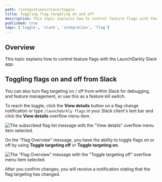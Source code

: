 ```yaml
---
path: /integrations/slack/toggle
title: Toggling flag targeting on and off
description: This topic explains how to control feature flags with the LaunchDarkly Slack app.
published: true
tags: ['toggle', 'slack', 'integration', 'flag']
---
```


## Overview

This topic explains how to control feature flags with the LaunchDarkly Slack app.

## Toggling flags on and off from Slack

You can also turn flag targeting on / off from within Slack for debugging, and feature management, or use this as a feature kill switch.

To reach the toggle, click the **View details** button on a flag change notification or type `/launchdarkly flags` in your Slack client's text bar and click the **View details** overflow menu item.

![The subscribed flag list message with the "View details" overflow menu item selected.](slack-view-details.png)

On the "Flag Overview" message, you have the ability to toggle flags on or off by using **Toggle targeting off** or **Toggle targeting on**.

![The "Flag Overview" message with the "Toggle targeting off" overflow menu item selected.](slack-toggle-targeting-off.png)

After you confirm changes, you will receive a notification stating that the flag targeting has changed.
